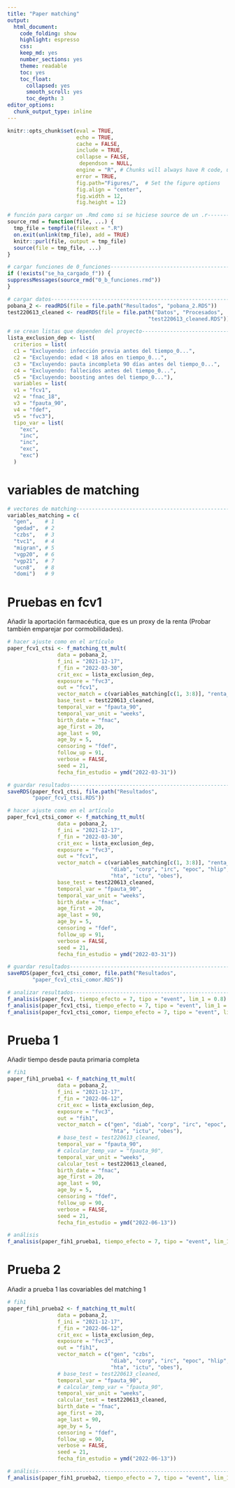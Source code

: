 ```yaml
---
title: "Paper matching"
output: 
  html_document:
    code_folding: show
    highlight: espresso
    css:
    keep_md: yes
    number_sections: yes
    theme: readable
    toc: yes  
    toc_float:
      collapsed: yes
      smooth_scroll: yes
      toc_depth: 3     
editor_options: 
  chunk_output_type: inline
---
```



```r
knitr::opts_chunk$set(eval = TRUE, 
                      echo = TRUE, 
                      cache = FALSE,
                      include = TRUE,
                      collapse = FALSE,
                       dependson = NULL,
                      engine = "R", # Chunks will always have R code, unless noted
                      error = TRUE,
                      fig.path="Figures/",  # Set the figure options
                      fig.align = "center", 
                      fig.width = 12,
                      fig.height = 12)
```

```r
# función para cargar un .Rmd como si se hiciese source de un .r---------------
source_rmd = function(file, ...) {
  tmp_file = tempfile(fileext = ".R")
  on.exit(unlink(tmp_file), add = TRUE)
  knitr::purl(file, output = tmp_file)
  source(file = tmp_file, ...)
}

```

```r
# cargar funciones de 0_funciones----------------------------------------------
if (!exists("se_ha_cargado_f")) {
suppressMessages(source_rmd("0_b_funciones.rmd"))
}

```


```r
# cargar datos-----------------------------------------------------------------
pobana_2 <- readRDS(file = file.path("Resultados", "pobana_2.RDS"))
test220613_cleaned <- readRDS(file = file.path("Datos", "Procesados", 
                                             "test220613_cleaned.RDS"))

```





```r
# se crean listas que dependen del proyecto------------------------------------
lista_exclusion_dep <- list(
  criterios = list(
  c1 = "Excluyendo: infección previa antes del tiempo_0...",
  c2 = "Excluyendo: edad < 18 años en tiempo_0...", 
  c3 = "Excluyendo: pauta incompleta 90 días antes del tiempo_0...",
  c4 = "Excluyendo: fallecidos antes del tiempo_0...",
  c5 = "Excluyendo: boosting antes del tiempo_0..."),
  variables = list(
  v1 = "fcv1",
  v2 = "fnac_18",
  v3 = "fpauta_90",
  v4 = "fdef",
  v5 = "fvc3"),
  tipo_var = list(
    "exc",
    "inc",
    "inc",
    "exc",
    "exc")
  )

```

# variables de matching

```r
# vectores de matching---------------------------------------------------------
variables_matching = c(
  "gen",    # 1
  "gedad",  # 2
  "czbs",   # 3
  "tvc1",   # 4
  "migran", # 5
  "vgp20",  # 6
  "vgp21",  # 7
  "ucn8",   # 8
  "domi")   # 9

```

# Pruebas en fcv1

Añadir la aportación farmacéutica, que es un proxy de la renta (Probar también emparejar por cormobilidades).

```r
# hacer ajuste como en el artículo
paper_fcv1_ctsi <- f_matching_tt_mult(
                data = pobana_2,
                f_ini = "2021-12-17",
                f_fin = "2022-03-30",
                crit_exc = lista_exclusion_dep,
                exposure = "fvc3",
                out = "fcv1", 
                vector_match = c(variables_matching[c(1, 3:8)], "renta_tsi"), 
                base_test = test220613_cleaned,
                temporal_var = "fpauta_90",
                temporal_var_unit = "weeks",
                birth_date = "fnac",
                age_first = 20,
                age_last = 90,
                age_by = 5,
                censoring = "fdef",
                follow_up = 91,
                verbose = FALSE,
                seed = 21,
                fecha_fin_estudio = ymd("2022-03-31"))

# guardar resultados-----------------------------------------------------------
saveRDS(paper_fcv1_ctsi, file.path("Resultados",
        "paper_fcv1_ctsi.RDS"))

```

```r
# hacer ajuste como en el artículo
paper_fcv1_ctsi_comor <- f_matching_tt_mult(
                data = pobana_2,
                f_ini = "2021-12-17",
                f_fin = "2022-03-30",
                crit_exc = lista_exclusion_dep,
                exposure = "fvc3",
                out = "fcv1", 
                vector_match = c(variables_matching[c(1, 3:8)], "renta_tsi",
                                 "diab", "corp", "irc", "epoc", "hlip",
                                 "hta", "ictu", "obes"), 
                base_test = test220613_cleaned,
                temporal_var = "fpauta_90",
                temporal_var_unit = "weeks",
                birth_date = "fnac",
                age_first = 20,
                age_last = 90,
                age_by = 5,
                censoring = "fdef",
                follow_up = 91,
                verbose = FALSE,
                seed = 21,
                fecha_fin_estudio = ymd("2022-03-31"))

# guardar resultados-----------------------------------------------------------
saveRDS(paper_fcv1_ctsi_comor, file.path("Resultados",
        "paper_fcv1_ctsi_comor.RDS"))

```

```r
# analizar resultados----------------------------------------------------------
f_analisis(paper_fcv1, tiempo_efecto = 7, tipo = "event", lim_1 = 0.8)
f_analisis(paper_fcv1_ctsi, tiempo_efecto = 7, tipo = "event", lim_1 = 0.8)
f_analisis(paper_fcv1_ctsi_comor, tiempo_efecto = 7, tipo = "event", lim_1 = 0.8)

```

# Prueba 1

Añadir tiempo desde pauta primaria completa

```r
# fih1
paper_fih1_prueba1 <- f_matching_tt_mult(
                data = pobana_2,
                f_ini = "2021-12-17",
                f_fin = "2022-06-12",
                crit_exc = lista_exclusion_dep,
                exposure = "fvc3",
                out = "fih1", 
                vector_match = c("gen", "diab", "corp", "irc", "epoc", "hlip",
                                 "hta", "ictu", "obes"),
                # base_test = test220613_cleaned,
                temporal_var = "fpauta_90",
                # calcular_temp_var = "fpauta_90",
                temporal_var_unit = "weeks",
                calcular_test = test220613_cleaned,
                birth_date = "fnac",
                age_first = 20,
                age_last = 90,
                age_by = 5,
                censoring = "fdef",
                follow_up = 90,
                verbose = FALSE,
                seed = 21,
                fecha_fin_estudio = ymd("2022-06-13"))

```

```r
# análisis
f_analisis(paper_fih1_prueba1, tiempo_efecto = 7, tipo = "event", lim_1 = 0.998)

```

# Prueba 2

Añadir a prueba 1 las covariables del matching 1

```r
# fih1
paper_fih1_prueba2 <- f_matching_tt_mult(
                data = pobana_2,
                f_ini = "2021-12-17",
                f_fin = "2022-06-12",
                crit_exc = lista_exclusion_dep,
                exposure = "fvc3",
                out = "fih1", 
                vector_match = c("gen", "czbs",
                                 "diab", "corp", "irc", "epoc", "hlip",
                                 "hta", "ictu", "obes"),
                # base_test = test220613_cleaned,
                temporal_var = "fpauta_90",
                # calcular_temp_var = "fpauta_90",
                temporal_var_unit = "weeks",
                calcular_test = test220613_cleaned,
                birth_date = "fnac",
                age_first = 20,
                age_last = 90,
                age_by = 5,
                censoring = "fdef",
                follow_up = 90,
                verbose = FALSE,
                seed = 21,
                fecha_fin_estudio = ymd("2022-06-13"))

```

```r
# análisis---------------------------------------------------------------------
f_analisis(paper_fih1_prueba2, tiempo_efecto = 7, tipo = "event", lim_1 = 0.998)

```

